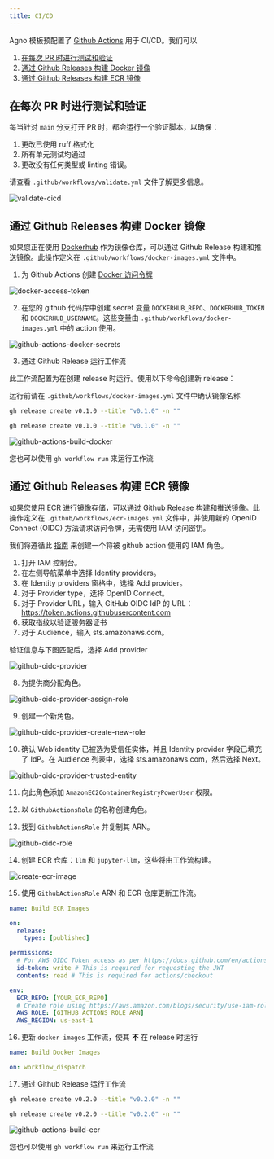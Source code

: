 ```yaml
---
title: CI/CD
---
```


Agno 模板预配置了 [Github Actions](https://docs.github.com/en/actions) 用于 CI/CD。我们可以

1. [在每次 PR 时进行测试和验证](#test-and-validate-on-every-pr)
2. [通过 Github Releases 构建 Docker 镜像](#build-docker-images-with-github-releases)
3. [通过 Github Releases 构建 ECR 镜像](#build-ecr-images-with-github-releases)

## 在每次 PR 时进行测试和验证

每当针对 `main` 分支打开 PR 时，都会运行一个验证脚本，以确保：

1. 更改已使用 ruff 格式化
2. 所有单元测试均通过
3. 更改没有任何类型或 linting 错误。

请查看 `.github/workflows/validate.yml` 文件了解更多信息。

<img src="/images/validate-cicd.png" alt="validate-cicd" />

## 通过 Github Releases 构建 Docker 镜像

如果您正在使用 [Dockerhub](https://hub.docker.com/) 作为镜像仓库，可以通过 Github Release 构建和推送镜像。此操作定义在 `.github/workflows/docker-images.yml` 文件中。

1. 为 Github Actions 创建 [Docker 访问令牌](https://hub.docker.com/settings/security)

<img src="/images/docker-access-token.png" alt="docker-access-token" />

2. 在您的 github 代码库中创建 secret 变量 `DOCKERHUB_REPO`、`DOCKERHUB_TOKEN` 和 `DOCKERHUB_USERNAME`。这些变量由 `.github/workflows/docker-images.yml` 中的 action 使用。

<img
  src="/images/github-actions-docker-secrets.png"
  alt="github-actions-docker-secrets"
/>

3. 通过 Github Release 运行工作流

此工作流配置为在创建 release 时运行。使用以下命令创建新 release：

<Note>

运行前请在 `.github/workflows/docker-images.yml` 文件中确认镜像名称

</Note>

<CodeGroup>

```bash Mac
gh release create v0.1.0 --title "v0.1.0" -n ""
```

```bash Windows
gh release create v0.1.0 --title "v0.1.0" -n ""
```

</CodeGroup>

<img
  src="/images/github-actions-build-docker.png"
  alt="github-actions-build-docker"
/>

<Note>

您也可以使用 `gh workflow run` 来运行工作流

</Note>

## 通过 Github Releases 构建 ECR 镜像

如果您使用 ECR 进行镜像存储，可以通过 Github Release 构建和推送镜像。此操作定义在 `.github/workflows/ecr-images.yml` 文件中，并使用新的 OpenID Connect (OIDC) 方法请求访问令牌，无需使用 IAM 访问密钥。

我们将遵循此 [指南](https://aws.amazon.com/blogs/security/use-iam-roles-to-connect-github-actions-to-actions-in-aws/) 来创建一个将被 github action 使用的 IAM 角色。

1. 打开 IAM 控制台。
2. 在左侧导航菜单中选择 Identity providers。
3. 在 Identity providers 窗格中，选择 Add provider。
4. 对于 Provider type，选择 OpenID Connect。
5. 对于 Provider URL，输入 GitHub OIDC IdP 的 URL：https://token.actions.githubusercontent.com
6. 获取指纹以验证服务器证书
7. 对于 Audience，输入 sts.amazonaws.com。

验证信息与下图匹配后，选择 Add provider

<img src="/images/github-oidc-provider.png" alt="github-oidc-provider" />

8. 为提供商分配角色。

<img
  src="/images/github-oidc-provider-assign-role.png"
  alt="github-oidc-provider-assign-role"
/>

9. 创建一个新角色。

<img
  src="/images/github-oidc-provider-create-new-role.png"
  alt="github-oidc-provider-create-new-role"
/>

10. 确认 Web identity 已被选为受信任实体，并且 Identity provider 字段已填充了 IdP。在 Audience 列表中，选择 sts.amazonaws.com，然后选择 Next。

<img
  src="/images/github-oidc-provider-trusted-entity.png"
  alt="github-oidc-provider-trusted-entity"
/>

11. 向此角色添加 `AmazonEC2ContainerRegistryPowerUser` 权限。

12. 以 `GithubActionsRole` 的名称创建角色。

13. 找到 `GithubActionsRole` 并复制其 ARN。

<img src="/images/github-oidc-role.png" alt="github-oidc-role" />

14. 创建 ECR 仓库：`llm` 和 `jupyter-llm`，这些将由工作流构建。

<img src="/images/create-ecr-image.png" alt="create-ecr-image" />

15. 使用 `GithubActionsRole` ARN 和 ECR 仓库更新工作流。

```yaml .github/workflows/ecr-images.yml
name: Build ECR Images

on:
  release:
    types: [published]

permissions:
  # For AWS OIDC Token access as per https://docs.github.com/en/actions/deployment/security-hardening-your-deployments/configuring-openid-connect-in-amazon-web-services#updating-your-github-actions-workflow
  id-token: write # This is required for requesting the JWT
  contents: read # This is required for actions/checkout

env:
  ECR_REPO: [YOUR_ECR_REPO]
  # Create role using https://aws.amazon.com/blogs/security/use-iam-roles-to-connect-github-actions-to-actions-in-aws/
  AWS_ROLE: [GITHUB_ACTIONS_ROLE_ARN]
  AWS_REGION: us-east-1
```

16. 更新 `docker-images` 工作流，使其 **不** 在 release 时运行

```yaml .github/workflows/docker-images.yml
name: Build Docker Images

on: workflow_dispatch
```

17. 通过 Github Release 运行工作流

<CodeGroup>

```bash Mac
gh release create v0.2.0 --title "v0.2.0" -n ""
```

```bash Windows
gh release create v0.2.0 --title "v0.2.0" -n ""
```

</CodeGroup>

<img
  src="/images/github-actions-build-ecr.png"
  alt="github-actions-build-ecr"
/>

<Note>

您也可以使用 `gh workflow run` 来运行工作流

</Note>